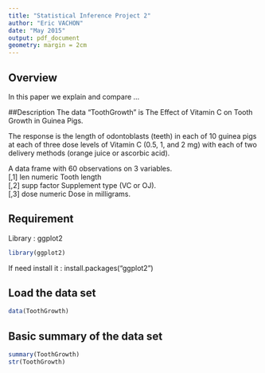```yaml
---
title: "Statistical Inference Project 2"
author: "Eric VACHON"
date: "May 2015"
output: pdf_document
geometry: margin = 2cm
---
```


## Overview
In this paper we explain and compare ...  
  

##Description
The data "ToothGrowth" is The Effect of Vitamin C on Tooth Growth in Guinea Pigs.  

The response is the length of odontoblasts (teeth) in each of 10 guinea pigs at each of three dose levels of Vitamin C (0.5, 1, and 2 mg) with each of two delivery methods (orange juice or ascorbic acid).  

A data frame with 60 observations on 3 variables.  
[,1]  len   numeric 	Tooth length  
[,2] 	supp 	factor 	Supplement type (VC or OJ).  
[,3] 	dose 	numeric 	Dose in milligrams.   

## Requirement 
Library : ggplot2
```r
library(ggplot2)
```
If need install it : install.packages("ggplot2")  

## Load the data set
```r
data(ToothGrowth)
```
## Basic summary of the data set
```r
summary(ToothGrowth)
str(ToothGrowth)
```


